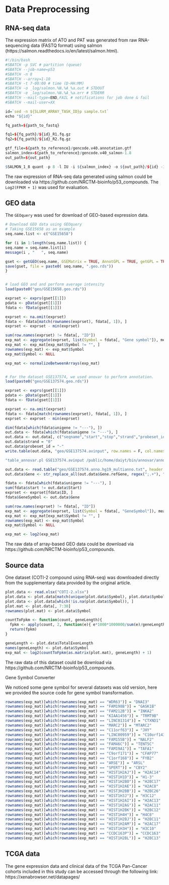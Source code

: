 # Data Preprocessing

## RNA-seq data

The expression matrix of ATO and PAT was generated from raw RNA-sequencing data (FASTQ format) using salmon (https://salmon.readthedocs.io/en/latest/salmon.html).

``` r

#!/bin/bash
#SBATCH -p SVC # partition (queue)
#SBATCH --job-name=p53
#SBATCH -n 8
#SBATCH --array=1-10
#SBATCH -t 7-00:00 # time (D-HH:MM)
#SBATCH -o _log/salmon.%N.%A_%a.out # STDOUT
#SBATCH -e _log/salmon.%N.%A_%a.err # STDERR
#SBATCH --mail-type=END,FAIL # notifications for job done & fail
#SBATCH --mail-user=XX

id=`sed -n ${SLURM_ARRAY_TASK_ID}p sample.txt`
echo "${id}"

fq_path=${path_to_fastq}

fq1=${fq_path}/${id}_R1.fq.gz
fq2=${fq_path}/${id}_R2.fq.gz

gtf_file=${path_to_reference}/gencode.v40.annotation.gtf
salmon_index=${path_to_reference}/gencode.v40_salmon-1.8
out_path=${out_path}

$SALMON_1_8 quant -p 8 -l IU -i ${salmon_index} -o ${out_path}/${id} -1 ${fq1} -2 ${fq2} -g ${gtf_file} --gcBias --validateMappings

```

The raw expression of RNA-seq data generated using salmon could be downloaded via https://github.com/NRCTM-bioinfo/p53_compounds. The `Log2(FPKM + 1)` was used for evaluation.


## GEO data

The `GEOquery` was used for download of GEO-based expression data.

``` r

# Download GEO data using GEOquery
# Taking GSE15658 as an example
seq.name.list <- c("GSE15658")

for (i in 1:length(seq.name.list)) {
seq.name = seq.name.list[i]
message(i , "   ", seq.name)

gset <- getGEO(seq.name, GSEMatrix = TRUE, AnnotGPL = TRUE, getGPL = TRUE )
save(gset, file = paste0( seq.name, ".geo.rds"))
}


# load GEO and and perform average intensity 
load(paste0("geo/GSE15658.geo.rds"))

exprset <- exprs(gset[[1]])
pdata <- pData(gset[[1]])
fdata <- fData(gset[[1]])

exprset <- na.omit(exprset)
fdata <- fdata[match(rownames(exprset), fdata[, 1]), ]
exprset <- exprset - min(exprset)

sum(row.names(exprset) != fdata[, "ID"])
exp_mat <- aggregate(exprset, list(Symbol = fdata[, "Gene symbol"]), mean)
exp_mat <- exp_mat[exp_mat$Symbol != "", ]
rownames(exp_mat) <- exp_mat$Symbol
exp_mat$Symbol <- NULL

exp_mat <- normalizeBetweenArrays(exp_mat)


# For the dataset GSE137574, we used anovar to perform annotation.
load(paste0("geo/GSE137574.geo.rds"))

exprset <- exprs(gset[[1]])
pdata <- pData(gset[[1]])
fdata <- fData(gset[[1]])

exprset <- na.omit(exprset)
fdata <- fdata[match(rownames(exprset), fdata[, 1]), ]
exprset <- exprset - min(exprset)

dim(fdata[which(fdata$unigene != "---"), ])
out.data <- fdata[which(fdata$unigene != "---"), ]
out.data <- out.data[, c("seqname","start","stop","strand","probeset_id","ID")]
out.data$strand = "0"
out.data$probeset_id = "-"
write.table(out.data, "geo/GSE137574.avinput", row.names = F, col.names = F, sep = "\t", quote = F)

"table_annovar.pl GSE137574.avinput /public/home/daiyt/bin/annovar/annovar/humandb -buildver hg19 -out GSE137574.anno  -remove -protocol refGene -operation g -nastring . "

out.data <- read.table("geo/GSE137574.anno.hg19_multianno.txt", header = T, sep = "\t")
out.data$Gene <- str_replace_all(out.data$Gene.refGene, regex(";.+"), "")

fdata <- fdata[which(fdata$unigene != "---"), ]
sum(fdata$start != out.data$Start)
exprset <- exprset[fdata$ID, ]
fdata$GeneSymbol <- out.data$Gene

sum(row.names(exprset) != fdata[, "ID"])
exp_mat <- aggregate(exprset, list(Symbol = fdata[, "GeneSymbol"]), mean)
exp_mat <- exp_mat[exp_mat$Symbol != "", ]
rownames(exp_mat) <- exp_mat$Symbol
exp_mat$Symbol <- NULL

exp_mat <- log2(exp_mat)


```

The raw data of array-based GEO data could be download via https://github.com/NRCTM-bioinfo/p53_compounds.

## Source data

One dataset (COTI-2 compound using RNA-seq) was downloaded directly from the supplementary data provided by the original article. 

``` r

plot.data <- read.xlsx("COTI-2.xlsx")
plot.data <- plot.data[match(unique(plot.data$Symbol), plot.data$Symbol), ]
plot.data <- plot.data[which(!is.na(plot.data$Symbol)), ]
plot.mat <- plot.data[, 7:30]
rownames(plot.mat) <- plot.data$Symbol

countToFpkm <- function(count, geneLength){
  fpkm <- apply(count, 2, function(e){ e*1000*1000000/sum(e)/geneLength })
  return(fpkm)
}

geneLength <- plot.data$TotalExonLength
names(geneLength) <- plot.data$Symbol
exp_mat <- log2(countToFpkm(as.matrix(plot.mat), geneLength) + 1)

```

The raw data of this dataset could be download via https://github.com/NRCTM-bioinfo/p53_compounds.

Gene Symbol Converter

We noticed some gene symbol for several datasets was old version, here we provided the source code for gene symbol transformation.

``` r

rownames(exp_mat)[which(rownames(exp_mat) == "WDR63")] = "DNAI3"
rownames(exp_mat)[which(rownames(exp_mat) == "FAM198B")] = "GASK1B"
rownames(exp_mat)[which(rownames(exp_mat) == "FAM212B")] = "INKA2"
rownames(exp_mat)[which(rownames(exp_mat) == "KIAA1456")] = "TRMT9B"
rownames(exp_mat)[which(rownames(exp_mat) == "LINC01314")] = "CTXND1"
rownames(exp_mat)[which(rownames(exp_mat) == "MARC2")] = "MTARC2"
rownames(exp_mat)[which(rownames(exp_mat) == "C11orf63")] = "JHY"
rownames(exp_mat)[which(rownames(exp_mat) == "LINC00959")] = "C10orf143"
rownames(exp_mat)[which(rownames(exp_mat) == "FAM155B")] = "NALF2"
rownames(exp_mat)[which(rownames(exp_mat) == "FAM46C")] = "TENT5C"
rownames(exp_mat)[which(rownames(exp_mat) == "FAM19A1")] = "TAFA1"
rownames(exp_mat)[which(rownames(exp_mat) == "C9orf171")] = "CFAP77"
rownames(exp_mat)[which(rownames(exp_mat) == "C1orf168")] = "FYB2"
rownames(exp_mat)[which(rownames(exp_mat) == "ARSE")] = "ARSL"
rownames(exp_mat)[which(rownames(exp_mat) == "SPERT")] = "CBY2"
rownames(exp_mat)[which(rownames(exp_mat) == "HIST1H2AJ")] = "H2AC14"
rownames(exp_mat)[which(rownames(exp_mat) == "HIST1H1D")] = "H1-3"
rownames(exp_mat)[which(rownames(exp_mat) == "HIST1H2BO")] = "H2BC17"
rownames(exp_mat)[which(rownames(exp_mat) == "HIST1H2AE")] = "H2AC8"
rownames(exp_mat)[which(rownames(exp_mat) == "HIST3H2BB")] = "H2BC26"
rownames(exp_mat)[which(rownames(exp_mat) == "HIST1H3J")] = "H3C12"
rownames(exp_mat)[which(rownames(exp_mat) == "HIST1H2AI")] = "H2AC13"
rownames(exp_mat)[which(rownames(exp_mat) == "HIST1H2AG")] = "H2AC11"
rownames(exp_mat)[which(rownames(exp_mat) == "HIST1H2BK")] = "H2BC12"
rownames(exp_mat)[which(rownames(exp_mat) == "HIST1H4H")] = "H4C8"
rownames(exp_mat)[which(rownames(exp_mat) == "HIST1H2BJ")] = "H2BC11"
rownames(exp_mat)[which(rownames(exp_mat) == "HIST1H2AM")] = "H2AC17"
rownames(exp_mat)[which(rownames(exp_mat) == "HIST1H3H")] = "H3C10"
rownames(exp_mat)[which(rownames(exp_mat) == "CCDC163P")] = "CCDC163"
rownames(exp_mat)[which(rownames(exp_mat) == "HIST1H2BL")] = "H2BC13"

```

## TCGA data

The gene expression data and clinical data of the TCGA Pan-Cancer cohorts included in this study can be accessed through the following link: https://xenabrowser.net/datapages/


